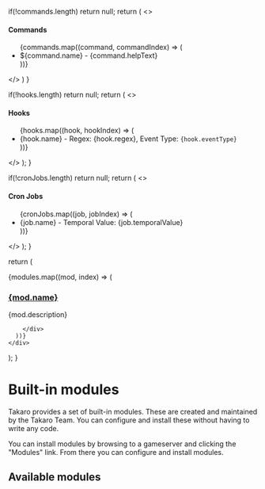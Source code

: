 
  if(!commands.length) return null;
  return (
    <>
      <h4>Commands</h4>
      <ul>
        {commands.map((command, commandIndex) => (
          <li>${command.name} - {command.helpText}</li>
        ))}
      </ul>
    </>
  )
}

  if(!hooks.length) return null;
  return (
    <>
      <h4>Hooks</h4>
      <ul>
        {hooks.map((hook, hookIndex) => (
          <li key={hookIndex}>
            {hook.name} - Regex: {hook.regex}, Event Type: <code>{hook.eventType}</code>
          </li>
        ))}
      </ul>
    </>
  );
}

  if(!cronJobs.length) return null;
  return (
    <>
      <h4>Cron Jobs</h4>
      <ul>
        {cronJobs.map((job, jobIndex) => (
          <li key={jobIndex}>
            {job.name} - Temporal Value: {job.temporalValue}
          </li>
        ))}
      </ul>
    </>
  );
}

  return (
    <div>
      {modules.map((mod, index) => (
        <div key={index}>
          <h3><u>{mod.name}</u></h3>
          <p>{mod.description}</p>
          <Commands commands={mod.commands} />
          <CronJobs cronJobs={mod.cronJobs} />
          <Hooks hooks={mod.hooks} />

        </div>
      ))}
    </div>

);
}

# Built-in modules

Takaro provides a set of built-in modules. These are created and maintained by the Takaro Team. You can configure and install these without having to write any code.

You can install modules by browsing to a gameserver and clicking the "Modules" link. From there you can configure and install modules.

## Available modules

<ModulesList />
